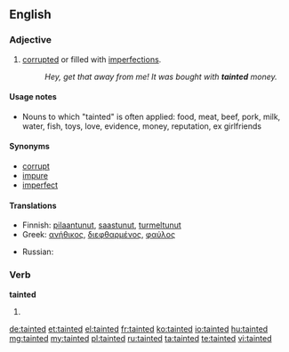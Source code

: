 ==English==

===Adjective===
{{en-adj}}

# [[corrupt]]ed or filled with [[imperfection]]s.
#: ''Hey, get that away from me! It was bought with '''tainted''' money.''

====Usage notes====
* Nouns to which "tainted" is often applied: food, meat, beef, pork, milk, water, fish, toys, love, evidence, money, reputation, ex girlfriends

====Synonyms====
* [[corrupt]]
* [[impure]]
* [[imperfect]]

====Translations====
{{trans-top|corrupted or filled with imperfections}}
*Finnish: [[pilaantunut]], [[saastunut]], [[turmeltunut]]
*Greek: [[ανήθικος]], [[διεφθαρμένος]], [[φαύλος]]
{{trans-mid}}
* Russian: {{t+|ru|грязный}}
{{trans-bottom}}

===Verb===
'''tainted'''
# {{past of|taint}}

[[de:tainted]]
[[et:tainted]]
[[el:tainted]]
[[fr:tainted]]
[[ko:tainted]]
[[io:tainted]]
[[hu:tainted]]
[[mg:tainted]]
[[my:tainted]]
[[pl:tainted]]
[[ru:tainted]]
[[ta:tainted]]
[[te:tainted]]
[[vi:tainted]]